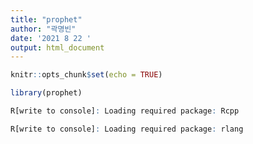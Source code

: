 ---
title: "prophet"
author: "곽명빈"
date: '2021 8 22 '
output: html_document
---

```{r setup, include=FALSE}
knitr::opts_chunk$set(echo = TRUE)
```

```{r}
library(prophet)
```

```{r}
R[write to console]: Loading required package: Rcpp

R[write to console]: Loading required package: rlang
```

